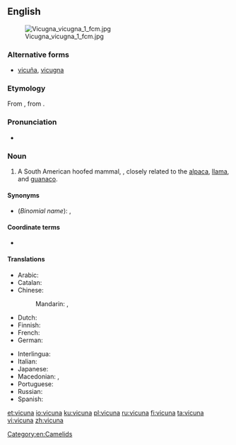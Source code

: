{{also|vicuña}}
==English==
{{wikipedia}}
[[File:Vicugna vicugna 1 fcm.jpg|thumb]]

===Alternative forms===
* [[vicuña]], [[vicugna]]

===Etymology===
From {{etyl|es|en}} {{term|vicuña|lang=es}}, from {{etyl|qu|en}} {{term|wik'uña|lang=qu}}.

===Pronunciation===
* {{IPA|/vɪˈkuːnjə/|lang=en}}

===Noun===
{{en-noun}}

# A South American hoofed mammal, {{taxlink|Vicugna vicugna|species|noshow=1}}, closely related to the [[alpaca]], [[llama]], and [[guanaco]].

====Synonyms====
* (''Binomial name''): {{taxlink|Lama vicugna|species|noshow=1}}, {{taxlink|Vicugna vicugna|species|noshow=1}}

====Coordinate terms====
* {{list:camelids/en}}

====Translations====
{{trans-top|vicuna}}
* Arabic: {{t-needed|ar}}
* Catalan: {{t|ca|vicunya|m}}
* Chinese:
*: Mandarin: {{t|cmn|小羊駝|sc=Hani}}, {{t|cmn|小羊驼|tr=xiǎoyángtuó|sc=Hani}}
* Dutch: {{t+|nl|vicuña|m}}
* Finnish: {{t+|fi|vikunja}}
* French: {{t+|fr|vigogne|m}}
* German: {{t|de|Vikunja|n}}
{{trans-mid}}
* Interlingua: {{t|ia|vicunia}}
* Italian: {{t|it|vigogna|f}}
* Japanese: {{t|ja|ビクーニャ|tr=bikūnya|sc=Jpan}}
* Macedonian: {{t|mk|викуња|f|tr=víkunja|sc=Cyrl}}, {{t|mk|викоња|f|tr=víkonja|sc=Cyrl}}
* Portuguese: {{t|pt|vicunha|f}}
* Russian: {{t+|ru|вику́нья|f}}
* Spanish: {{t+|es|vicuña|f}}
{{trans-bottom}}

[[Category:en:Camelids]]

[[et:vicuna]]
[[io:vicuna]]
[[ku:vicuna]]
[[pl:vicuna]]
[[ru:vicuna]]
[[fi:vicuna]]
[[ta:vicuna]]
[[vi:vicuna]]
[[zh:vicuna]]